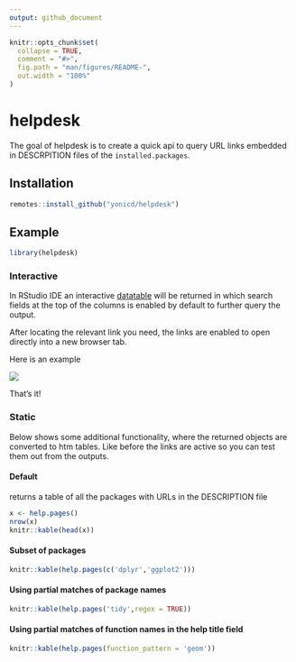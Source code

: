 ```yaml
---
output: github_document
---
```


<!-- README.md is generated from README.Rmd. Please edit that file -->

```r
knitr::opts_chunk$set(
  collapse = TRUE,
  comment = "#>",
  fig.path = "man/figures/README-",
  out.width = "100%"
)
```
# helpdesk

<!-- badges: start -->
<!-- badges: end -->

The goal of helpdesk is to create a quick api to query URL links embedded in DESCRPITION files of the `installed.packages`.

## Installation

``` r
remotes::install_github("yonicd/helpdesk")
```

## Example

```r
library(helpdesk)
```

### Interactive

In RStudio IDE an interactive [datatable](https://rstudio.github.io/DT/) will be returned in which search fields at the top of the columns is enabled by default to further query the output. 

After locating the relevant link you need, the links are enabled to open directly into a new browser tab. 

Here is an example

![](helpdesk.gif)

That's it!

### Static

Below shows some additional functionality, where the returned objects are converted to htm tables. Like before the links are active so you can test them out from the outputs.

#### Default

returns a table of all the packages with URLs in the DESCRIPTION file

```r
x <- help.pages()
nrow(x)
knitr::kable(head(x))
```

#### Subset of packages

```r
knitr::kable(help.pages(c('dplyr','ggplot2')))
```

#### Using partial matches of package names

```r
knitr::kable(help.pages('tidy',regex = TRUE))
```

#### Using partial matches of function names in the help title field

```r
knitr::kable(help.pages(function_pattern = 'geom'))
```
